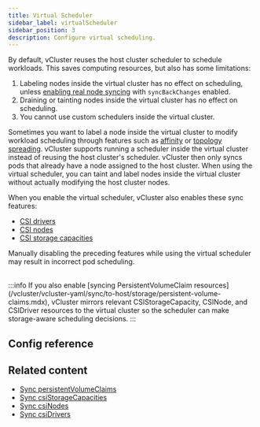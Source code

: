 ```yaml
---
title: Virtual Scheduler
sidebar_label: virtualScheduler
sidebar_position: 3
description: Configure virtual scheduling.
---
```



By default, vCluster reuses the host cluster scheduler to schedule workloads. This saves computing resources, but also has some limitations:

1. Labeling nodes inside the virtual cluster has no effect on scheduling, unless [enabling real node syncing](/vcluster/vcluster-yaml/sync/from-host/nodes) with `syncBackChanges` enabled.
2. Draining or tainting nodes inside the virtual cluster has no effect on scheduling.
3. You cannot use custom schedulers inside the virtual cluster.

Sometimes you want to label a node inside the virtual cluster to modify workload scheduling through features such as [affinity](https://kubernetes.io/docs/concepts/scheduling-eviction/assign-pod-node/#affinity-and-anti-affinity) or [topology spreading](https://kubernetes.io/docs/concepts/workloads/pods/pod-topology-spread-constraints/). vCluster supports running a scheduler inside the virtual cluster instead of reusing the host cluster's scheduler. vCluster then only syncs pods that already have a node assigned to the host cluster. When using the virtual scheduler, you can taint and label nodes inside the virtual cluster without actually modifying the host cluster nodes.

When you enable the virtual scheduler, vCluster also enables these sync features:

- [CSI drivers](/vcluster/vcluster-yaml/sync/from-host/csi-drivers.mdx)
- [CSI nodes](/vcluster/vcluster-yaml/sync/from-host/csi-nodes.mdx)
- [CSI storage capacities](/vcluster/vcluster-yaml/sync/from-host/csi-storage-capacities.mdx)

Manually disabling the preceding features while using the virtual scheduler may result in incorrect pod scheduling.


<br/>
:::info
If you also enable [syncing PersistentVolumeClaim resources](/vcluster/vcluster-yaml/sync/to-host/storage/persistent-volume-claims.mdx), vCluster mirrors relevant CSIStorageCapacity, CSINode, and CSIDriver resources to the virtual cluster so the scheduler can make storage-aware scheduling decisions.
:::

## Config reference

<VirtualSchedulerConfig/>

## Related content

- [Sync persistentVolumeClaims](/vcluster/vcluster-yaml/sync/to-host/storage/persistent-volume-claims.mdx)
- [Sync csiStorageCapacities](/vcluster/vcluster-yaml/sync/from-host/csi-storage-capacities.mdx)
- [Sync csiNodes](/vcluster/vcluster-yaml/sync/from-host/csi-nodes.mdx)
- [Sync csiDrivers](/vcluster/vcluster-yaml/sync/from-host/csi-drivers.mdx)

